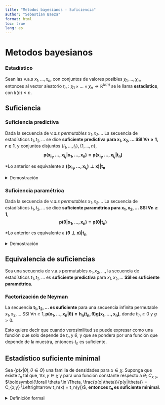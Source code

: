 ```yaml
---
title: "Metodos bayesianos - Suficiencia"
author: "Sebastian Baeza"
format: html
toc: true
lang: es
---
```


# Metodos bayesianos

### Estadístico

Sean las v.a.s $x_1, ..., x_n$, con conjuntos de valores posibles $\chi_1, ..., \chi_n$, entonces al vector aleatorio $t_n: \chi_1 \times ... \times \chi_n \rightarrow \mathbb{R}^{k(n)}$ se le llama <b>estadístico</b>, con $k(n) \leq n$.

## Suficiencia

### Suficiencia predictiva

Dada la secuencia de <i>v.a.s permutables $x_1, x_2...$</i>. La secuencia de estadísticos $t_1, t_2, ...$ se dice <b>suficiente predictiva para $\boldsymbol{x_1, x_2, ...}$ SSI $\forall n \geq 1, r \geq 1$</b>, y conjuntos disjuntos $\{ i_1, ..., i_r \}, \{ 1, ..., n \}$, 
$$\boldsymbol{p(x_{i_1}, ..., x_{i_r}|x_1, ..., x_n) = p(x_{i_1}, ..., x_{i_r}|t_n)}$$

*Lo anterior es equivalente a $\boldsymbol{((x_{i_1}, ..., x_{i_r}) \perp x)|t_n}$ 

<details>
<summary>Demostración</summary>
Notemos que como $(x_1, ..., x_n)$ contiene a $t_n$, $p(x_{i_1}, ..., x_{i_r}|x_1, ..., x_n, t_n) = p(x_{i_1}, ..., x_{i_r}|x_1, ..., x_n) = p(x_{i_1}, ..., x_{i_r}|t_n)$.
</details>

### Suficiencia paramétrica

Dada la secuencia de <i>v.a.s permutables $x_1, x_2...$</i>. La secuencia de estadísticos $t_1, t_2, ...$ se dice <b>suficiente paramétrica para $\boldsymbol{x_1, x_2, ...}$ SSI $\boldsymbol{\forall n \geq 1}$</b>, 
$$\boldsymbol{p(\theta|x_1, ..., x_n) = p(\theta|t_n)}$$

*Lo anterior es equivalente a $\boldsymbol{(\theta \perp x)|t_n}$ 

<details>
<summary>Demostración</summary>
Notemos que como $(x_1, ..., x_n)$ contiene a $t_n$, $p(\theta|x_1, ..., x_n, t_n) = p(\theta|x_1, ..., x_n) = p(\theta|t_n)$.
</details>

## Equivalencia de suficiencias

Sea una secuencia de v.a.s permutables $x_1, x_2, ...$, la secuencia de estadísticos $t_1, t_2, ...$ es <b>suficiente predictiva</b> para $x_1, x_2, ...$ <b>SSI es suficiente paramétrica</b>.

### Factorización de Neyman

La secuencia <b>$\boldsymbol{t_1, t_2, ...}$ es suficiente</b> para una secuencia infinita permutable $x_1, x_2, ...$ SSI $\forall n \geq 1, \boldsymbol{p(x_1, ..., x_n|\theta) = h_n(t_n, \theta)g(x_1, ..., x_n)}$, donde $h_n \geq 0$ y $g > 0$.

Esto quiere decir que cuando verosimilitud se puede expresar como una función que solo depende de $t_n$ y $\theta$, y que se pondera por una función que depende de la muestra, entonces $t_n$ es suficiente.

## Estadístico suficiente minimal

Sea $\{ p(x|\theta), \theta \in \Theta \}$ una familia de densidades para $x \in \chi$. Suponga que existe $t_n$ tal que, $\forall x,y \in \chi$ y para una función constante respecto a $\theta$; $C_{x,y}$, $\boldsymbol{\forall \theta \in \Theta, \frac{p(x|\theta)}{p(y|\theta)} = C_{x,y} \Leftrightarrow t_n(x) = t_n(y)}$, <b>entonces $t_n$ es suficiente minimal</b>.

<details>
<summary>Definición formal</summary>

</details>